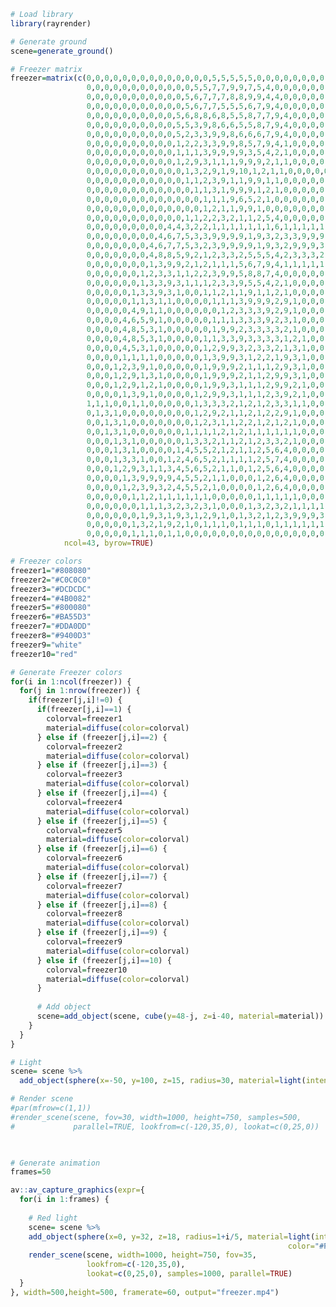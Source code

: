 
```{r}
# Load library
library(rayrender)

# Generate ground
scene=generate_ground()

# Freezer matrix
freezer=matrix(c(0,0,0,0,0,0,0,0,0,0,0,0,0,0,5,5,5,5,5,0,0,0,0,0,0,0,0,0,0,0,0,0,0,0,0,0,0,0,0,0,0,0,0,
                 0,0,0,0,0,0,0,0,0,0,0,0,5,5,7,7,9,9,7,5,4,0,0,0,0,0,0,0,0,0,0,0,0,0,0,0,0,0,0,0,0,0,0,
                 0,0,0,0,0,0,0,0,0,0,0,5,6,7,7,7,8,8,9,9,4,4,0,0,0,0,0,0,0,0,0,0,0,0,0,0,0,0,0,0,0,0,0,
                 0,0,0,0,0,0,0,0,0,0,0,5,6,7,7,5,5,5,6,7,9,4,0,0,0,0,0,0,0,0,0,0,0,0,0,0,0,0,0,0,0,0,0,
                 0,0,0,0,0,0,0,0,0,0,5,6,8,8,6,8,5,5,8,7,7,9,4,0,0,0,0,0,0,0,0,0,0,0,0,0,0,0,0,0,0,0,0,
                 0,0,0,0,0,0,0,0,0,0,5,5,3,9,8,6,6,5,5,8,7,9,4,0,0,0,0,0,0,0,0,0,0,0,0,0,0,0,0,0,0,0,0,
                 0,0,0,0,0,0,0,0,0,0,5,2,3,3,9,9,8,6,6,6,7,9,4,0,0,0,0,0,0,0,0,0,0,0,0,0,0,0,0,0,0,0,0,
                 0,0,0,0,0,0,0,0,0,0,1,2,2,3,3,9,9,8,5,7,9,4,1,0,0,0,0,0,0,0,0,0,0,0,0,0,0,0,0,0,0,0,0,
                 0,0,0,0,0,0,0,0,0,0,1,1,1,3,9,9,9,9,3,5,4,2,1,0,0,0,0,0,0,0,0,0,0,0,0,0,0,0,0,0,0,0,0,
                 0,0,0,0,0,0,0,0,0,0,1,2,9,3,1,1,1,9,9,9,2,1,1,0,0,0,0,0,0,0,0,0,0,0,0,0,0,0,0,0,0,0,0,
                 0,0,0,0,0,0,0,0,0,0,0,1,3,2,9,1,9,10,1,2,1,1,0,0,0,0,0,0,0,0,0,0,0,0,0,0,0,0,0,0,0,0,0,
                 0,0,0,0,0,0,0,0,0,0,0,1,1,2,3,9,1,1,9,9,1,1,0,0,0,0,0,0,0,0,0,0,0,0,0,0,0,0,0,0,0,0,0,
                 0,0,0,0,0,0,0,0,0,0,0,0,1,1,3,1,9,9,9,1,2,1,0,0,0,0,0,0,0,0,0,0,0,0,0,0,0,0,0,0,0,0,0,                     
                 0,0,0,0,0,0,0,0,0,0,0,0,0,1,1,1,9,6,5,2,1,0,0,0,0,0,0,0,0,0,0,0,0,0,0,0,0,0,0,0,0,0,0,
                 0,0,0,0,0,0,0,0,0,0,0,0,0,1,2,1,1,9,9,1,0,0,0,0,0,0,0,0,0,0,0,0,0,0,0,0,0,0,0,0,0,0,0,
                 0,0,0,0,0,0,0,0,0,0,0,1,1,2,2,3,2,1,1,2,5,4,0,0,0,0,0,0,1,1,4,4,4,4,9,1,1,1,1,1,1,1,1,
                 0,0,0,0,0,0,0,0,0,4,4,3,2,2,1,1,1,1,1,1,1,6,1,1,1,1,1,1,2,9,5,8,9,9,4,9,9,9,9,9,9,9,1,
                 0,0,0,0,0,0,0,0,4,6,7,5,3,3,9,9,9,9,1,9,3,2,3,3,9,9,9,3,1,9,2,5,5,5,4,2,9,2,1,1,1,1,1,
                 0,0,0,0,0,0,0,4,6,7,7,5,3,2,3,9,9,9,9,1,9,3,2,9,9,9,3,3,1,2,9,9,2,1,1,1,9,1,2,2,1,0,0,
                 0,0,0,0,0,0,0,4,8,8,5,9,2,1,2,3,3,2,5,5,5,4,2,3,3,3,2,1,1,1,1,1,1,9,9,1,2,9,1,3,1,0,0,
                 0,0,0,0,0,0,0,1,3,9,9,2,1,2,1,1,1,5,6,7,9,4,1,1,1,1,1,0,0,0,0,0,0,0,0,0,1,1,1,1,0,0,0,
                 0,0,0,0,0,0,1,2,3,3,1,1,2,2,3,9,9,5,8,8,7,4,0,0,0,0,0,0,0,0,0,0,0,0,0,0,0,0,0,0,0,0,0,
                 0,0,0,0,0,0,1,3,3,9,3,1,1,1,2,3,3,9,5,5,4,2,1,0,0,0,0,0,0,0,0,0,0,0,0,0,0,0,0,0,0,0,0,
                 0,0,0,0,0,1,3,3,9,3,1,0,0,1,1,2,1,1,9,1,1,2,1,0,0,0,0,0,0,0,0,0,0,0,0,0,0,0,0,0,0,0,0,
                 0,0,0,0,0,1,1,3,1,1,0,0,0,0,1,1,1,3,9,9,9,2,9,1,0,0,0,0,0,0,0,0,0,0,0,0,0,0,0,0,0,0,0,
                 0,0,0,0,0,4,9,1,1,0,0,0,0,0,0,1,2,3,3,3,9,2,9,1,0,0,0,0,0,0,0,0,0,0,0,0,0,0,0,0,0,0,0,
                 0,0,0,0,4,6,5,9,1,0,0,0,0,0,1,1,1,3,3,3,9,2,3,1,0,0,0,0,0,0,0,0,0,0,0,0,0,0,0,0,0,0,0,
                 0,0,0,0,4,8,5,3,1,0,0,0,0,0,1,9,9,2,3,3,3,3,2,1,0,0,0,0,0,0,0,0,0,0,0,0,0,0,0,0,0,0,0,
                 0,0,0,0,4,8,5,3,1,0,0,0,0,1,1,3,3,9,3,3,3,3,1,2,1,0,0,0,0,0,0,0,0,0,0,0,0,0,0,0,0,0,0,
                 0,0,0,0,4,5,3,1,0,0,0,0,0,1,2,9,9,3,2,3,3,2,1,3,1,0,0,0,0,0,0,0,0,0,0,0,0,0,0,0,0,0,0,
                 0,0,0,0,1,1,1,1,0,0,0,0,0,1,3,9,9,3,1,2,2,1,9,3,1,0,0,0,0,0,0,0,0,0,0,0,0,0,0,0,0,0,0,
                 0,0,0,1,2,3,9,1,0,0,0,0,0,1,9,9,9,2,1,1,1,2,9,3,1,0,0,0,0,0,0,0,0,0,0,0,0,0,0,0,0,0,0,
                 0,0,0,1,2,9,1,3,1,0,0,0,0,1,9,9,9,2,1,1,2,9,9,3,1,0,0,0,0,0,0,0,0,0,0,0,0,0,0,0,0,0,0,
                 0,0,0,1,2,9,1,2,1,0,0,0,0,1,9,9,3,1,1,1,2,9,9,2,1,0,0,0,0,0,0,0,0,0,0,0,0,0,0,0,0,0,0,
                 0,0,0,0,1,3,9,1,0,0,0,0,1,2,9,9,3,1,1,1,2,3,9,2,1,0,0,0,0,0,0,0,0,0,0,0,0,0,0,0,0,0,0,
                 1,1,1,0,0,1,1,0,0,0,0,0,1,3,3,3,2,1,2,1,2,3,3,1,1,0,0,0,0,0,0,0,0,0,0,0,0,0,0,0,0,0,0,
                 0,1,3,1,0,0,0,0,0,0,0,0,1,2,9,2,1,1,2,1,2,2,9,1,0,0,0,0,0,0,0,0,0,0,0,0,0,0,0,0,0,0,0,
                 0,0,1,3,1,0,0,0,0,0,0,0,1,2,3,1,1,2,2,1,2,1,2,1,0,0,0,0,0,0,0,0,0,0,0,0,0,0,0,0,0,0,0,
                 0,0,1,3,1,0,0,0,0,0,0,1,1,1,1,2,1,2,1,1,1,1,1,1,0,0,0,0,0,0,0,0,0,0,0,0,0,0,0,0,0,0,0,
                 0,0,0,1,3,1,0,0,0,0,0,1,3,3,2,1,1,2,1,2,3,3,2,1,0,0,0,0,0,0,0,0,0,0,0,0,0,0,0,0,0,0,0,
                 0,0,0,1,3,1,0,0,0,0,1,4,5,5,2,1,2,1,1,2,5,6,4,0,0,0,0,0,0,0,0,0,0,0,0,0,0,0,0,0,0,0,0,
                 0,0,0,1,3,3,1,0,0,1,2,4,6,5,2,1,1,1,1,2,5,7,4,0,0,0,0,0,0,0,0,0,0,0,0,0,0,0,0,0,0,0,0,
                 0,0,0,1,2,9,3,1,1,3,4,5,6,5,2,1,1,0,1,2,5,6,4,0,0,0,0,0,0,0,0,0,0,0,0,0,0,0,0,0,0,0,0,
                 0,0,0,0,1,3,9,9,9,9,4,5,5,2,1,1,0,0,0,1,2,6,4,0,0,0,0,0,0,0,0,0,0,0,0,0,0,0,0,0,0,0,0,
                 0,0,0,0,1,2,3,9,3,2,4,5,5,2,1,0,0,0,0,1,2,6,4,0,0,0,0,0,0,0,0,0,0,0,0,0,0,0,0,0,0,0,0,
                 0,0,0,0,0,1,1,2,1,1,1,1,1,1,0,0,0,0,0,1,1,1,1,1,0,0,0,0,0,0,0,0,0,0,0,0,0,0,0,0,0,0,0,
                 0,0,0,0,0,0,1,1,1,3,2,3,2,3,1,0,0,0,1,3,2,3,2,1,1,1,1,0,0,0,0,0,0,0,0,0,0,0,0,0,0,0,0,
                 0,0,0,0,0,0,1,9,3,1,9,3,1,2,9,1,0,1,3,2,1,2,3,9,9,9,3,1,0,0,0,0,0,0,0,0,0,0,0,0,0,0,0,
                 0,0,0,0,0,1,3,2,1,9,2,1,0,1,1,1,0,1,1,1,0,1,1,1,1,1,1,1,0,0,0,0,0,0,0,0,0,0,0,0,0,0,0,
                 0,0,0,0,0,1,1,1,0,1,1,0,0,0,0,0,0,0,0,0,0,0,0,0,0,0,0,0,0,0,0,0,0,0,0,0,0,0,0,0,0,0,0),
            ncol=43, byrow=TRUE)

# Freezer colors
freezer1="#808080"
freezer2="#C0C0C0" 
freezer3="#DCDCDC"
freezer4="#4B0082"
freezer5="#800080"
freezer6="#BA55D3"
freezer7="#DDA0DD"
freezer8="#9400D3"
freezer9="white"
freezer10="red"

# Generate Freezer colors
for(i in 1:ncol(freezer)) {
  for(j in 1:nrow(freezer)) {
    if(freezer[j,i]!=0) {
      if(freezer[j,i]==1) {
        colorval=freezer1
        material=diffuse(color=colorval)
      } else if (freezer[j,i]==2) {
        colorval=freezer2
        material=diffuse(color=colorval)
      } else if (freezer[j,i]==3) {
        colorval=freezer3
        material=diffuse(color=colorval)      
      } else if (freezer[j,i]==4) {
        colorval=freezer4
        material=diffuse(color=colorval)
      } else if (freezer[j,i]==5) {
        colorval=freezer5
        material=diffuse(color=colorval)   
      } else if (freezer[j,i]==6) {
        colorval=freezer6
        material=diffuse(color=colorval)  
      } else if (freezer[j,i]==7) {
        colorval=freezer7
        material=diffuse(color=colorval)   
      } else if (freezer[j,i]==8) {
        colorval=freezer8
        material=diffuse(color=colorval)   
      } else if (freezer[j,i]==9) {
        colorval=freezer9
        material=diffuse(color=colorval)   
      } else if (freezer[j,i]==10) {
        colorval=freezer10
        material=diffuse(color=colorval)   
      }
      
      # Add object
      scene=add_object(scene, cube(y=48-j, z=i-40, material=material))
    }
  }
}

# Light
scene= scene %>% 
  add_object(sphere(x=-50, y=100, z=15, radius=30, material=light(intensity=10)))

# Render scene
#par(mfrow=c(1,1))
#render_scene(scene, fov=30, width=1000, height=750, samples=500,
#             parallel=TRUE, lookfrom=c(-120,35,0), lookat=c(0,25,0))

 

# Generate animation
frames=50

av::av_capture_graphics(expr={
  for(i in 1:frames) {
    
    # Red light
    scene= scene %>% 
    add_object(sphere(x=0, y=32, z=18, radius=1+i/5, material=light(intensity=10,
                                                              color="#FF0000")))
    render_scene(scene, width=1000, height=750, fov=35,
                 lookfrom=c(-120,35,0),
                 lookat=c(0,25,0), samples=1000, parallel=TRUE)
  }
}, width=500,height=500, framerate=60, output="freezer.mp4")
```


